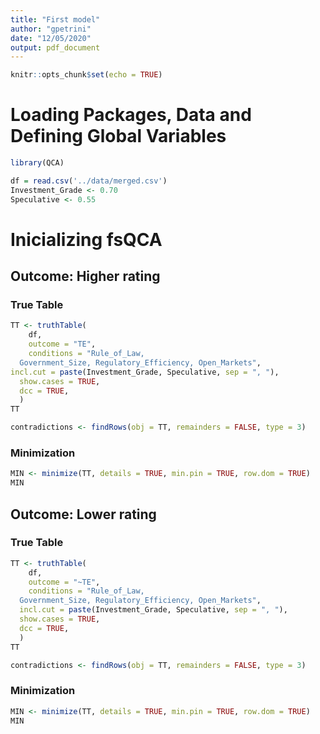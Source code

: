 ```yaml
---
title: "First model"
author: "gpetrini"
date: "12/05/2020"
output: pdf_document
---
```


```r
knitr::opts_chunk$set(echo = TRUE)
```

# Loading Packages, Data and Defining Global Variables

```r
library(QCA)

df = read.csv('../data/merged.csv')
Investment_Grade <- 0.70
Speculative <- 0.55
```


# Inicializing fsQCA

## Outcome: Higher rating

### True Table

```r
TT <- truthTable(
    df, 
    outcome = "TE", 
    conditions = "Rule_of_Law,
  Government_Size, Regulatory_Efficiency, Open_Markets", 
incl.cut = paste(Investment_Grade, Speculative, sep = ", "), 
  show.cases = TRUE, 
  dcc = TRUE, 
  )
TT
```

```r
contradictions <- findRows(obj = TT, remainders = FALSE, type = 3)
```


### Minimization

```r
MIN <- minimize(TT, details = TRUE, min.pin = TRUE, row.dom = TRUE)
MIN
```

## Outcome: Lower rating

### True Table

```r
TT <- truthTable(
    df, 
    outcome = "~TE", 
    conditions = "Rule_of_Law,
  Government_Size, Regulatory_Efficiency, Open_Markets", 
  incl.cut = paste(Investment_Grade, Speculative, sep = ", "), 
  show.cases = TRUE, 
  dcc = TRUE, 
  )
TT
```


```r
contradictions <- findRows(obj = TT, remainders = FALSE, type = 3)
```

### Minimization

```r
MIN <- minimize(TT, details = TRUE, min.pin = TRUE, row.dom = TRUE)
MIN
```
